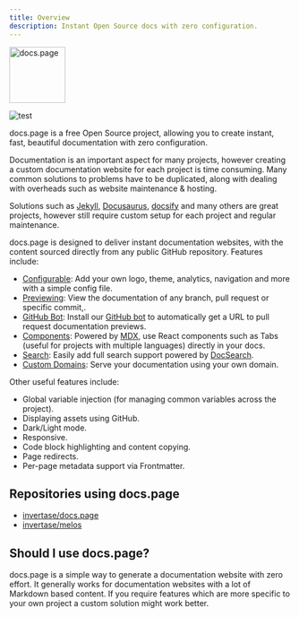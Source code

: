 ```yaml
---
title: Overview
description: Instant Open Source docs with zero configuration.
---
```


<Image
  src="https://static.invertase.io/assets/docs.page/docs-page-logo.png"
  alt="docs.page"
  height="100"
/>

![test](/test.png)

docs.page is a free Open Source project, allowing you to create instant, fast, beautiful documentation with zero configuration.

Documentation is an important aspect for many projects, however creating a custom documentation website
for each project is time consuming. Many common solutions to problems have to be duplicated, along with
dealing with overheads such as website maintenance & hosting.

Solutions such as [Jekyll](https://jekyllrb.com/docs/github-pages/), [Docusaurus](https://docusaurus.io/),
[docsify](https://docsify.js.org/#/) and many others are great projects, however still require custom setup for each project
and regular maintenance.

docs.page is designed to deliver instant documentation websites, with the content sourced directly from any public
GitHub repository. Features include:

- [Configurable](/configuration): Add your own logo, theme, analytics, navigation and more with a simple config file.
- [Previewing](/previews): View the documentation of any branch, pull request or specific commit,.
- [GitHub Bot](/github-bot): Install our [GitHub bot](https://github.com/apps/docs-page) to automatically get a URL to pull request documentation previews.
- [Components](/components): Powered by [MDX](https://github.com/mdx-js/mdx), use React components such as Tabs (useful for projects with multiple languages) directly in your docs.
- [Search](/search): Easily add full search support powered by [DocSearch](https://docsearch.algolia.com/).
- [Custom Domains](/custom-domains): Serve your documentation using your own domain.

Other useful features include:

- Global variable injection (for managing common variables across the project).
- Displaying assets using GitHub.
- Dark/Light mode.
- Responsive.
- Code block highlighting and content copying.
- Page redirects.
- Per-page metadata support via Frontmatter.

## Repositories using docs.page

- [invertase/docs.page](https://github.com/invertase/docs.page)
- [invertase/melos](https://github.com/invertase/melos)

## Should I use docs.page?

docs.page is a simple way to generate a documentation website with zero effort. It generally works for documentation websites with a lot of Markdown based content.
If you require features which are more specific to your own project a custom solution might work better.

